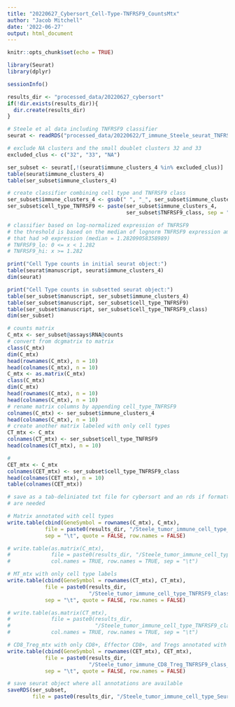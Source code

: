 ```yaml
---
title: "20220627_Cybersort_Cell-Type-TNFRSF9_CountsMtx"
author: "Jacob Mitchell"
date: '2022-06-27'
output: html_document
---
```


```r
knitr::opts_chunk$set(echo = TRUE)
```

```r
library(Seurat)
library(dplyr)

sessionInfo()
```

```r
results_dir <- "processed_data/20220627_cybersort"
if(!dir.exists(results_dir)){
  dir.create(results_dir)
}

# Steele et al data including TNFRSF9 classifier
seurat <- readRDS("processed_data/20220622/T_immune_Steele_seurat_TNFRSF9_classifier.rds")
```

```r
# exclude NA clusters and the small doublet clusters 32 and 33
excluded_clus <- c("32", "33", "NA")

ser_subset <- seurat[,!(seurat$immune_clusters_4 %in% excluded_clus)]
table(seurat$immune_clusters_4)
table(ser_subset$immune_clusters_4)

# create classifier combining cell type and TNFRSF9 class
ser_subset$immune_clusters_4 <- gsub(" ", "_", ser_subset$immune_clusters_4)
ser_subset$cell_type_TNFRSF9 <- paste(ser_subset$immune_clusters_4,
                                      ser_subset$TNFRSF9_class, sep = "_")

# classifier based on log-normalized expression of TNFRSF9
# the threshold is based on the median of lognorm TNFRSF9 expression among cells
# that had >0 expression (median = 1.28209058358989)
# TNFRSF9_lo: 0 <= x < 1.282
# TNFRSF9_hi: x >= 1.282

print("Cell Type counts in initial seurat object:")
table(seurat$manuscript, seurat$immune_clusters_4)
dim(seurat)

print("Cell Type counts in subsetted seurat object:")
table(ser_subset$manuscript, ser_subset$immune_clusters_4)
table(ser_subset$manuscript, ser_subset$cell_type_TNFRSF9)
table(ser_subset$manuscript, ser_subset$cell_type_TNFRSF9_class)
dim(ser_subset)
```

```r
# counts matrix
C_mtx <- ser_subset@assays$RNA@counts
# convert from dcgmatrix to matrix
class(C_mtx)
dim(C_mtx)
head(rownames(C_mtx), n = 10)
head(colnames(C_mtx), n = 10)
C_mtx <- as.matrix(C_mtx)
class(C_mtx)
dim(C_mtx)
head(rownames(C_mtx), n = 10)
head(colnames(C_mtx), n = 10)
# rename matrix columns by appending cell_type_TNFRSF9
colnames(C_mtx) <- ser_subset$immune_clusters_4
head(colnames(C_mtx), n = 10)
# create another matrix labeled with only cell types
CT_mtx <- C_mtx
colnames(CT_mtx) <- ser_subset$cell_type_TNFRSF9
head(colnames(CT_mtx), n = 10)

# 
CET_mtx <- C_mtx
colnames(CET_mtx) <- ser_subset$cell_type_TNFRSF9_class
head(colnames(CET_mtx), n = 10)
table(colnames(CET_mtx))
```

```r
# save as a tab-deliniated txt file for cybersort and an rds if formatting changes
# are needed

# Matrix annotated with cell types
write.table(cbind(GeneSymbol = rownames(C_mtx), C_mtx),
            file = paste0(results_dir, "/Steele_tumor_immune_cell_type_CountsMtx.txt"),
            sep = "\t", quote = FALSE, row.names = FALSE)

# write.table(as.matrix(C_mtx),
#             file = paste0(results_dir, "/Steele_tumor_immune_cell_type_CountsMtx.txt"),
#             col.names = TRUE, row.names = TRUE, sep = "\t")

# MT_mtx with only cell type labels
write.table(cbind(GeneSymbol = rownames(CT_mtx), CT_mtx),
            file = paste0(results_dir,
                          "/Steele_tumor_immune_cell_type_TNFRSF9_class_CountsMtx.txt"),
            sep = "\t", quote = FALSE, row.names = FALSE)

# write.table(as.matrix(CT_mtx),
#             file = paste0(results_dir,
#                           "/Steele_tumor_immune_cell_type_TNFRSF9_class_CountsMtx.txt"),
#             col.names = TRUE, row.names = TRUE, sep = "\t")

# CD8_Treg_mtx with only CD8+, Effector CD8+, and Tregs annotated with TNFRSF9 class
write.table(cbind(GeneSymbol = rownames(CET_mtx), CET_mtx),
            file = paste0(results_dir,
                          "/Steele_tumor_immune_CD8_Treg_TNFRSF9_class_CountsMtx.txt"),
            sep = "\t", quote = FALSE, row.names = FALSE)

# save seurat object where all annotations are available
saveRDS(ser_subset,
        file = paste0(results_dir, "/Steele_tumor_immune_cell_type_SeuratObj.rds"))

```